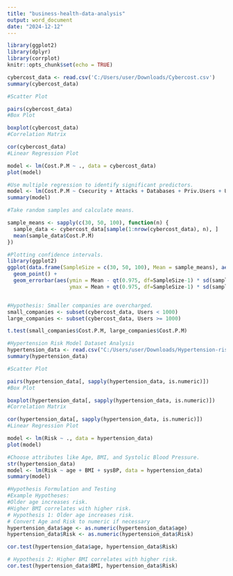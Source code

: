 ---
title: "business-health-data-analysis"
output: word_document
date: "2024-12-12"
---

```{r setup, include=FALSE}
library(ggplot2)
library(dplyr)
library(corrplot)
knitr::opts_chunk$set(echo = TRUE)
```


```{r Final}
cybercost_data <- read.csv('C:/Users/user/Downloads/Cybercost.csv')  
summary(cybercost_data)

#Scatter Plot

pairs(cybercost_data)
#Box Plot

boxplot(cybercost_data)
#Correlation Matrix

cor(cybercost_data)
#Linear Regression Plot

model <- lm(Cost.P.M ~ ., data = cybercost_data)
plot(model)

#Use multiple regression to identify significant predictors.
model <- lm(Cost.P.M ~ Csecurity + Attacks + Databases + Priv.Users + Users, data = cybercost_data)
summary(model)

#Take random samples and calculate means.

sample_means <- sapply(c(30, 50, 100), function(n) {
  sample_data <- cybercost_data[sample(1:nrow(cybercost_data), n), ]
  mean(sample_data$Cost.P.M)
})

#Plotting confidence intervals.
library(ggplot2)
ggplot(data.frame(SampleSize = c(30, 50, 100), Mean = sample_means), aes(x = SampleSize, y = Mean)) +
  geom_point() +
  geom_errorbar(aes(ymin = Mean - qt(0.975, df=SampleSize-1) * sd(sample_means)/sqrt(SampleSize),
                    ymax = Mean + qt(0.975, df=SampleSize-1) * sd(sample_means)/sqrt(SampleSize)))


#Hypothesis: Smaller companies are overcharged.
small_companies <- subset(cybercost_data, Users < 1000)
large_companies <- subset(cybercost_data, Users >= 1000)

t.test(small_companies$Cost.P.M, large_companies$Cost.P.M)

#Hypertension Risk Model Dataset Analysis
hypertension_data <- read.csv("C:/Users/user/Downloads/Hypertension-risk-model-main.csv")  #
summary(hypertension_data)

#Scatter Plot

pairs(hypertension_data[, sapply(hypertension_data, is.numeric)])
#Box Plot

boxplot(hypertension_data[, sapply(hypertension_data, is.numeric)])
#Correlation Matrix

cor(hypertension_data[, sapply(hypertension_data, is.numeric)])
#Linear Regression Plot

model <- lm(Risk ~ ., data = hypertension_data)
plot(model)

#Choose attributes like Age, BMI, and Systolic Blood Pressure.
str(hypertension_data)
model <- lm(Risk ~ age + BMI + sysBP, data = hypertension_data)
summary(model)

#Hypothesis Formulation and Testing
#Example Hypotheses:
#Older age increases risk.
#Higher BMI correlates with higher risk.
# Hypothesis 1: Older age increases risk.
# Convert Age and Risk to numeric if necessary
hypertension_data$age <- as.numeric(hypertension_data$age)
hypertension_data$Risk <- as.numeric(hypertension_data$Risk)

cor.test(hypertension_data$age, hypertension_data$Risk)

# Hypothesis 2: Higher BMI correlates with higher risk.
cor.test(hypertension_data$BMI, hypertension_data$Risk)

```


